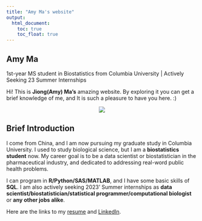 ```yaml
---
title: "Amy Ma's website"
output: 
  html_document:
    toc: true
    toc_float: true
---
```


## Amy Ma

1st-year MS student in Biostatistics from Columbia University | Actively Seeking 23 Summer Internships

Hi! This is **Jiong(Amy) Ma's** amazing website. By exploring it you can get a brief knowledge of me, and It is such a pleasure to have you here. :)

<center>
![](images/AmyMaphoto.jpg)
</center>

## Brief Introduction

I come from China, and I am now pursuing my graduate study in Columbia University. I used to study biological science, but I am a **biostatistics student** now. My career goal is to be a data scientist or biostatistician in the pharmaceutical industry, and dedicated to addressing real-word public health problems.

I can program in **R/Python/SAS/MATLAB**, and I have some basic skills of **SQL**.
I am also actively seeking 2023' Summer internships as **data scientist/biostatistician/statistical programmer/computational biologist** or **any other jobs alike**.

Here are the links to my [resume](cv.html) and [LinkedIn](https://cn.linkedin.com/in/jiong-m-6818b8218?trk=people-guest_people_search-card).




